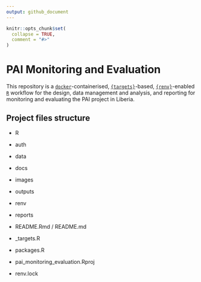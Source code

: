 ```yaml
---
output: github_document
---
```


<!-- README.md is generated from README.Rmd. Please edit that file -->

```r
knitr::opts_chunk$set(
  collapse = TRUE,
  comment = "#>"
)
```

# PAI Monitoring and Evaluation

<!-- badges: start -->
<!-- badges: end -->

This repository is a [`docker`](https://www.docker.com/get-started)-containerised, [`{targets}`](https://docs.ropensci.org/targets/)-based, [`{renv}`](https://rstudio.github.io/renv/articles/renv.html)-enabled [`R`](https://cran.r-project.org/) workflow for the design, data management and analysis, and reporting for monitoring and evaluating the PAI project in Liberia.

## Project files structure

* R

* auth

* data

* docs

* images

* outputs

* renv

* reports

* README.Rmd / README.md

* _targets.R

* packages.R

* pai_monitoring_evaluation.Rproj

* renv.lock



